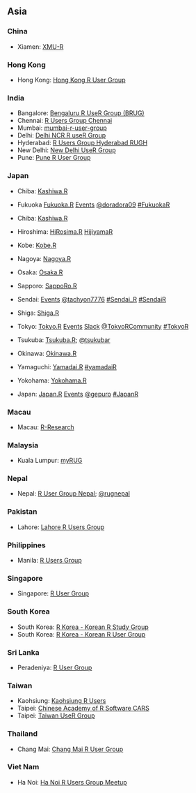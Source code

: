 ## Asia

### China

  * Xiamen: [XMU-R](https://www.meetup.com/RGROUP/)

### Hong Kong

  * Hong Kong: [Hong Kong R User Group](https://www.facebook.com/groups/hkrusers/)

### India

  * Bangalore: [Bengaluru R UseR Group (BRUG)](https://www.meetup.com/BengaluRu-use-R-gRoup/)
  * Chennai: [R Users Group Chennai](https://www.meetup.com/R-Users-Group-Chennai/)
  * Mumbai: [mumbai-r-user-group](https://www.meetup.com/mumbai-r-user-group/?scroll=true)
  * Delhi: [Delhi NCR R useR Group](https://www.meetup.com/Delhi-NCR-useR-Group-R-programming-language/)
  * Hyderabad: [R Users Group Hyderabad RUGH](https://www.meetup.com/R-Users-Group-Hyderabad/)
  * New Delhi: [New Delhi UseR Group](https://www.meetup.com/New-Delhi-R-UseR-Group/)
  * Pune: [Pune R User Group](https://www.meetup.com/Pune-R-junkies-Meetup/)

### Japan

  * Chiba: [Kashiwa.R](http://www14.atwiki.jp/kashiwar/)
  * Fukuoka [Fukuoka.R](https://www.facebook.com/fukuoka.stat.R) [Events](https://fukuoka-r.connpass.com) [\@doradora09](https://twitter.com/doradora09) [\#FukuokaR](https://twitter.com/hashtag/FukuokaR?src=hash)
  * Chiba: [Kashiwa.R](http://www14.atwiki.jp/kashiwar/)
  * Hiroshima: [HiRosima.R](http://hiroshimar.connpass.com/) [HijiyamaR](https://atnd.org/events/81359)
  * Kobe: [Kobe.R](http://kobexr.doorkeeper.jp/) 
  * Nagoya: [Nagoya.R](https://atnd.org/events/78674)
  * Osaka: [Osaka.R](https://sites.google.com/site/osakarwiki/)
  * Sapporo: [SappoRo.R](http://kokucheese.com/event/index/423714/)
  * Sendai: [Events](https://sendair.connpass.com/) [\@tachyon7776](https://twitter.com/tachyon7776)  [\#Sendai_R](https://twitter.com/hashtag/Sendai_R?src=hash)  [\#SendaiR](https://twitter.com/hashtag/SendaiR?src=hash)
  * Shiga: [Shiga.R](http://atnd.org/events/5939)
  * Tokyo: [Tokyo.R](https://groups.google.com/group/r-study-tokyo)  [Events](https://tokyor.connpass.com/) [Slack](https://r-wakalang.slack.com) [\@TokyoRCommunity](https://twitter.com/TokyoRCommunity)   [\#TokyoR](https://twitter.com/hashtag/TokyoR?src=hash)
  * Tsukuba: [Tsukuba.R](https://www.meetup.com/ja-JP/TsukubaR/); [\@tsukubar](https://twitter.com/tsukubar)
  * Okinawa: [Okinawa.R](http://www.okadajp.org/RWiki/?%E6%B2%96%E7%B8%84R%E5%90%8C%E5%A5%BD%E4%BC%9A)
  * Yamaguchi: [Yamadai.R](https://atnd.org/events/37336) [\#yamadaiR](https://twitter.com/hashtag/YamadaiR?src=hash)
  * Yokohama: [Yokohama.R](https://github.com/YokohamaR/yokohama.r)
  
  * Japan: [Japan.R](http://japanr.net/) [Events](https://japanr.connpass.com) [\@gepuro](https://twitter.com/gepuro) [\#JapanR](https://twitter.com/hashtag/JapanR?src=hash)

### Macau

  * Macau: [R-Research](http://groupspaces.com/R-research/)

### Malaysia

  * Kuala Lumpur: [myRUG](https://www.meetup.com/MY-RUserGroup/)
  
  
### Nepal

  * Nepal: [R User Group Nepal](https://www.meetup.com/R-User-Group-Nepal/); [\@rugnepal](https://twitter.com/rugnepal)
  

### Pakistan

  * Lahore: [Lahore R Users Group](https://lahorerug.wordpress.com/)

### Philippines

  * Manila: [R Users Group](https://www.meetup.com/R-Users-Group-Philippines/)

### Singapore

  * Singapore: [R User Group](https://www.meetup.com/R-User-Group-SG/)

### South Korea

  * South Korea: [R Korea - Korean R Study Group](https://www.facebook.com/groups/krstudy/)
  * South Korea: [R Korea - Korean R User Group](https://www.facebook.com/groups/KoreaRUsers/)

### Sri Lanka

  * Peradeniya: [R User Group](https://groups.google.com/forum/?hl=en#!forum/r-user-group---srilanka) 
  
### Taiwan

  * Kaohsiung: [Kaohsiung R Users](https://www.facebook.com/groups/Kaohsiung.R.Users/#_=_)
  * Taipei: [Chinese Academy of R Software CARS](https://sites.google.com/site/zhonghuarruantixuehui/)
  * Taipei: [Taiwan UseR Group](https://www.meetup.com/Taiwan-useR-Group/)

### Thailand

  * Chang Mai: [Chang Mai R User Group](https://www.facebook.com/Chiang-Mai-R-362933103793288/)

### Viet Nam

  * Ha Noi: [Ha Noi R Users Group Meetup](https://www.meetup.com/Ha-Noi-R-Users-Group-Meetup/)

